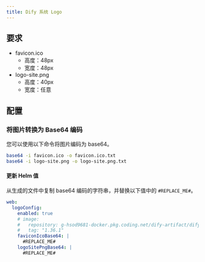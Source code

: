 ```yaml
---
title: Dify 系统 Logo
---
```


## 要求
- favicon.ico
  - 高度：48px
  - 宽度：48px
- logo-site.png
  - 高度：40px
  - 宽度：任意

## 配置
### 将图片转换为 Base64 编码
您可以使用以下命令将图片编码为 base64。
```bash
base64 -i favicon.ico -o favicon.ico.txt
base64 -i logo-site.png -o logo-site.png.txt
````


#### 更新 Helm 值
从生成的文件中复制 base64 编码的字符串，并替换以下值中的 `#REPLACE_ME#`。

````yaml
web:
  logoConfig:
    enabled: true
    # image:
    #   repository: g-hsod9681-docker.pkg.coding.net/dify-artifact/dify/busybox
    #   tag: "1.36.1"
    faviconIcoBase64: |
      #REPLACE_ME#
    logoSitePngBase64: |
      #REPLACE_ME#
````
